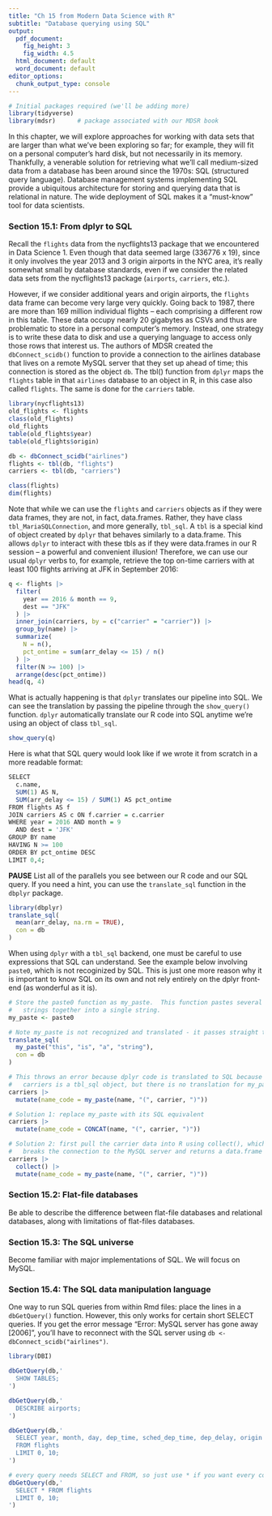 ```yaml
---
title: "Ch 15 from Modern Data Science with R"
subtitle: "Database querying using SQL"
output:
  pdf_document:
    fig_height: 3
    fig_width: 4.5
  html_document: default
  word_document: default
editor_options: 
  chunk_output_type: console
---
```


```r
# Initial packages required (we'll be adding more)
library(tidyverse)
library(mdsr)      # package associated with our MDSR book
```

In this chapter, we will explore approaches for working with data sets that are larger than what we've been exploring so far; for example, they will fit on a personal computer’s hard disk, but not necessarily in its memory.  Thankfully, a venerable solution for retrieving what we'll call medium-sized data from a database has been around since the 1970s: SQL (structured query language). Database management systems implementing SQL provide a ubiquitous architecture for storing and querying data that is relational in nature.  The wide deployment of SQL makes it a “must-know” tool for data scientists.


### Section 15.1: From dplyr to SQL

Recall the `flights` data from the nycflights13 package that we encountered in Data Science 1.  Even though that data seemed large (336776 x 19), since it only involves the year 2013 and 3 origin airports in the NYC area, it's really somewhat small by database standards, even if we consider the related data sets from the nycflights13 package (`airports`, `carriers`, etc.). 

However, if we consider additional years and origin airports, the `flights` data frame can become very large very quickly.  Going back to 1987, there are more than 169 million individual flights -- each comprising a different row in this table. These data occupy nearly 20 gigabytes as CSVs and thus are problematic to store in a personal computer’s memory.  Instead, one strategy is to write these data to disk and use a querying language to access only those rows that interest us.  The authors of MDSR created the `dbConnect_scidb()` function to provide a connection to the airlines database that lives on a remote MySQL server that they set up ahead of time; this connection is stored as the object `db`.  The tbl() function from `dplyr` maps the `flights` table in that `airlines` database to an object in R, in this case also called `flights`. The same is done for the `carriers` table.

```r
library(nycflights13)
old_flights <- flights
class(old_flights)
old_flights
table(old_flights$year)
table(old_flights$origin)

db <- dbConnect_scidb("airlines")
flights <- tbl(db, "flights")
carriers <- tbl(db, "carriers")

class(flights)
dim(flights)
```

Note that while we can use the `flights` and `carriers` objects as if they were data frames, they are not, in fact, data.frames.  Rather, they have class `tbl_MariaSQLConnection`, and more generally, `tbl_sql`. A `tbl` is a special kind of object created by `dplyr` that behaves similarly to a data.frame.  This allows `dplyr` to interact with these tbls as if they were data.frames in our R session -- a powerful and convenient illusion!  Therefore, we can use our usual `dplyr` verbs to, for example, retrieve the top on-time carriers with at least 100 flights arriving at JFK in September 2016:

```r
q <- flights |>
  filter(
    year == 2016 & month == 9, 
    dest == "JFK"
  ) |>
  inner_join(carriers, by = c("carrier" = "carrier")) |>
  group_by(name) |>
  summarize(
    N = n(), 
    pct_ontime = sum(arr_delay <= 15) / n()
  ) |>
  filter(N >= 100) |>
  arrange(desc(pct_ontime))
head(q, 4)
```

What is actually happening is that `dplyr` translates our pipeline into SQL.  We can see the translation by passing the pipeline through the `show_query()` function.  `dplyr` automatically translate our R code into SQL anytime we're using an object of class `tbl_sql`.

```r
show_query(q)
```

Here is what that SQL query would look like if we wrote it from scratch in a more readable format:

```r
SELECT 
  c.name,
  SUM(1) AS N, 
  SUM(arr_delay <= 15) / SUM(1) AS pct_ontime
FROM flights AS f
JOIN carriers AS c ON f.carrier = c.carrier
WHERE year = 2016 AND month = 9
  AND dest = 'JFK'
GROUP BY name 
HAVING N >= 100
ORDER BY pct_ontime DESC
LIMIT 0,4;
```


**PAUSE** List all of the parallels you see between our R code and our SQL query.  If you need a hint, you can use the `translate_sql` function in the `dbplyr` package.  

```r
library(dbplyr)
translate_sql(
  mean(arr_delay, na.rm = TRUE),
  con = db
)
```


When using `dplyr` with a `tbl_sql` backend, one must be careful to use expressions that SQL can understand.  See the example below involving `paste0`, which is not recoginized by SQL.  This is just one more reason why it is important to know SQL on its own and not rely entirely on the dplyr front-end (as wonderful as it is).

```r
# Store the paste0 function as my_paste.  This function pastes several
#   strings together into a single string.
my_paste <- paste0

# Note my_paste is not recognized and translated - it passes straight through
translate_sql(
  my_paste("this", "is", "a", "string"),
  con = db
)

# This throws an error because dplyr code is translated to SQL because 
#   carriers is a tbl_sql object, but there is no translation for my_paste
carriers |>
  mutate(name_code = my_paste(name, "(", carrier, ")"))

# Solution 1: replace my_paste with its SQL equivalent
carriers |>
  mutate(name_code = CONCAT(name, "(", carrier, ")"))

# Solution 2: first pull the carrier data into R using collect(), which
#   breaks the connection to the MySQL server and returns a data.frame
carriers |>
  collect() |>
  mutate(name_code = my_paste(name, "(", carrier, ")"))
```


### Section 15.2: Flat-file databases

Be able to describe the difference between flat-file databases and relational databases, along with limitations of flat-files databases.


### Section 15.3: The SQL universe

Become familiar with major implementations of SQL.  We will focus on MySQL.


### Section 15.4: The SQL data manipulation language

One way to run SQL queries from within Rmd files: place the lines in a `dbGetQuery()` function.  However, this only works for certain short SELECT queries.  If you get the error message "Error: MySQL server has gone away [2006]", you'll have to reconnect with the SQL server using `db <- dbConnect_scidb("airlines")`.

```r
library(DBI)

dbGetQuery(db,'
  SHOW TABLES;
')

dbGetQuery(db,'
  DESCRIBE airports;
')

dbGetQuery(db,'
  SELECT year, month, day, dep_time, sched_dep_time, dep_delay, origin
  FROM flights 
  LIMIT 0, 10;
')

# every query needs SELECT and FROM, so just use * if you want every column
dbGetQuery(db,'
  SELECT * FROM flights 
  LIMIT 0, 10;
')
```
